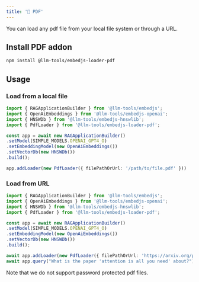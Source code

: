 ---
title: '📰 PDF'
---

You can load any pdf file from your local file system or through a URL.

## Install PDF addon

```bash
npm install @llm-tools/embedjs-loader-pdf
```

## Usage

### Load from a local file

```ts
import { RAGApplicationBuilder } from '@llm-tools/embedjs';
import { OpenAiEmbeddings } from '@llm-tools/embedjs-openai';
import { HNSWDb } from '@llm-tools/embedjs-hnswlib';
import { PdfLoader } from '@llm-tools/embedjs-loader-pdf';

const app = await new RAGApplicationBuilder()
.setModel(SIMPLE_MODELS.OPENAI_GPT4_O)
.setEmbeddingModel(new OpenAiEmbeddings())
.setVectorDb(new HNSWDb())
.build();

app.addLoader(new PdfLoader({ filePathOrUrl: '/path/to/file.pdf' }))
```

### Load from URL

```ts
import { RAGApplicationBuilder } from '@llm-tools/embedjs';
import { OpenAiEmbeddings } from '@llm-tools/embedjs-openai';
import { HNSWDb } from '@llm-tools/embedjs-hnswlib';
import { PdfLoader } from '@llm-tools/embedjs-loader-pdf';

const app = await new RAGApplicationBuilder()
.setModel(SIMPLE_MODELS.OPENAI_GPT4_O)
.setEmbeddingModel(new OpenAiEmbeddings())
.setVectorDb(new HNSWDb())
.build();

await app.addLoader(new PdfLoader({ filePathOrUrl: 'https://arxiv.org/pdf/1706.03762.pdf' }))
await app.query("What is the paper 'attention is all you need' about?");
```

<Note>
Note that we do not support password protected pdf files.
</Note>
